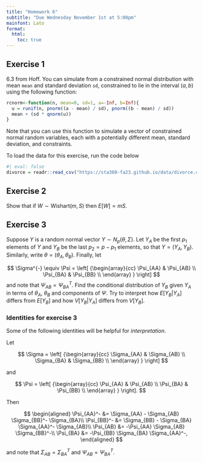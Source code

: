 ```yaml
---
title: "Homework 6"
subtitle: "Due Wednesday November 1st at 5:00pm"
mainfont: Lato
format: 
  html:
    toc: true
---
```


## Exercise 1

6.3 from Hoff. You can simulate from a constrained normal distribution with mean `mean` and standard deviation `sd`, constrained to lie in the interval $(a,b)$ using the following function:

```r
rcnorm<-function(n, mean=0, sd=1, a=-Inf, b=Inf){
  u = runif(n, pnorm((a - mean) / sd), pnorm((b - mean) / sd))
  mean + (sd * qnorm(u))
}
```

Note that you can use this function to simulate a vector of constrained normal random variables, each with a potentially different mean, standard deviation, and constraints.

To load the data for this exercise, run the code below

```r
#| eval: false
divorce = readr::read_csv("https://sta360-fa23.github.io/data/divorce.csv")
```


## Exercise 2

Show that if $W \sim \text{Wishart}(m, S)$ then $E[W] = mS$.

## Exercise 3

Suppose $Y$ is a random normal vector $Y \sim N_p(\theta, \Sigma)$. Let $Y_A$ be the first $p_1$ elements of $Y$ and $Y_B$ be the last $p_2 = p - p_1$ elements, so that $Y = (Y_A, Y_B)$. Similarly, write $\theta = (\theta_A, \theta_B)$. Finally, let 

$$
\Sigma^{-} \equiv \Psi = \left[ {\begin{array}{cc}
   \Psi_{AA} & \Psi_{AB} \\
   \Psi_{BA} & \Psi_{BB} \\
  \end{array} } \right]
$$
and note that $\Psi_{AB} = \Psi_{BA}^T$. Find the conditional distribution of $Y_B$ given $Y_A$ in terms of $\theta_A$, $\theta_B$ and components of $\Psi$. Try to interpret how $E[Y_B|Y_A]$ differs from $E[Y_B]$ and how $V[Y_B|Y_A]$ differs from $V[Y_B]$.

### Identities for exercise 3

Some of the following identities will be helpful for *interpretation*.

Let 

$$
\Sigma = \left[ {\begin{array}{cc}
   \Sigma_{AA} & \Sigma_{AB} \\
   \Sigma_{BA} & \Sigma_{BB} \\
  \end{array} } \right]
$$

and

$$
\Psi = \left[ {\begin{array}{cc}
   \Psi_{AA} & \Psi_{AB} \\
   \Psi_{BA} & \Psi_{BB} \\
  \end{array} } \right].
$$

Then 

$$
\begin{aligned}
\Psi_{AA}^- &= \Sigma_{AA} - \Sigma_{AB} \Sigma_{BB}^- \Sigma_{BA}\\
\Psi_{BB}^- &= \Sigma_{BB} - \Sigma_{BA} \Sigma_{AA}^- \Sigma_{AB}\\
\Psi_{AB} &= -\Psi_{AA} \Sigma_{AB} \Sigma_{BB}^-\\
\Psi_{BA} &= -\Psi_{BB} \Sigma_{BA} \Sigma_{AA}^-,
\end{aligned}
$$

and note that $\Sigma_{AB} = \Sigma_{BA}^T$ and $\Psi_{AB} = \Psi_{BA}^T$.